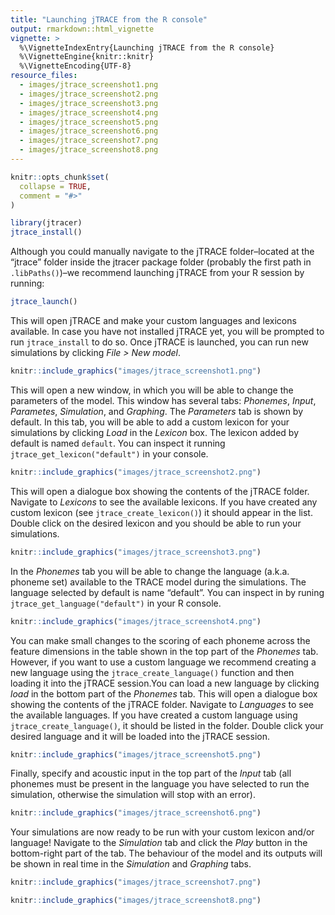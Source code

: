 ---
title: "Launching jTRACE from the R console"
output: rmarkdown::html_vignette
vignette: >
  %\VignetteIndexEntry{Launching jTRACE from the R console}
  %\VignetteEngine{knitr::knitr}
  %\VignetteEncoding{UTF-8}
resource_files:
  - images/jtrace_screenshot1.png
  - images/jtrace_screenshot2.png
  - images/jtrace_screenshot3.png
  - images/jtrace_screenshot4.png
  - images/jtrace_screenshot5.png
  - images/jtrace_screenshot6.png
  - images/jtrace_screenshot7.png
  - images/jtrace_screenshot8.png
---

```{r, include = FALSE}
knitr::opts_chunk$set(
  collapse = TRUE,
  comment = "#>"
)
```

```{r setup}
library(jtracer)
jtrace_install()
```


Although you could manually navigate to the jTRACE folder--located at the "jtrace" folder inside the jtracer package folder (probably the first path in `.libPaths()`)--we recommend launching jTRACE from your R session by running:

```r
jtrace_launch()
```

This will open jTRACE and make your custom languages and lexicons available. In case you have not installed jTRACE yet, you will be prompted to run `jtrace_install` to do so. Once jTRACE is launched, you can run new simulations by clicking *File > New model*.


```{r jtrace_screenshot1, echo=FALSE, message=FALSE, warning=FALSE, paged.print=FALSE}
knitr::include_graphics("images/jtrace_screenshot1.png")
```

This will open a new window, in which you will be able to change the parameters of the model. This window has several tabs: *Phonemes*, *Input*, *Parametes*, *Simulation*, and *Graphing*. The *Parameters* tab is shown by default. In this tab, you will be able to add a custom lexicon for your simulations by clicking *Load* in the *Lexicon* box. The lexicon added by default is named `default`. You can inspect it running `jtrace_get_lexicon("default")` in your console.


```{r jtrace_screenshot2, echo=FALSE, message=FALSE, warning=FALSE, paged.print=FALSE}
knitr::include_graphics("images/jtrace_screenshot2.png")
```

This will open a dialogue box showing the contents of the jTRACE folder. Navigate to *Lexicons* to see the available lexicons. If you have created any custom lexicon (see `jtrace_create_lexicon()`) it should appear in the list. Double click on the desired lexicon and you should be able to run your simulations.

```{r jtrace_screenshot3, echo=FALSE, message=FALSE, warning=FALSE, paged.print=FALSE}
knitr::include_graphics("images/jtrace_screenshot3.png")
```

In the *Phonemes* tab you will be able to change the language (a.k.a. phoneme set) available to the TRACE model during the simulations. The language selected by default is name "default". You can inspect in by runing `jtrace_get_language("default")` in your R console.

```{r jtrace_screenshot4, echo=FALSE, message=FALSE, warning=FALSE, paged.print=FALSE}
knitr::include_graphics("images/jtrace_screenshot4.png")
```

You can make small changes to the scoring of each phoneme across the feature dimensions in the table shown in the top part of the *Phonemes* tab. However, if you want to use a custom language we recommend creating a new language using the `jtrace_create_language()` function and then loading it into the jTRACE session.You can load a new language by clicking *load* in the bottom part of the *Phonemes* tab. This will open a dialogue box showing the contents of the jTRACE folder. Navigate to *Languages* to see the available languages. If you have created a custom language using `jtrace_create_language()`, it should be listed in the folder. Double click your desired language and it will be loaded into the jTRACE session.

```{r jtrace_screenshot5, echo=FALSE, message=FALSE, warning=FALSE, paged.print=FALSE}
knitr::include_graphics("images/jtrace_screenshot5.png")
```


Finally, specify and acoustic input in the top part of the *Input* tab (all phonemes must be present in the language you have selected to run the simulation, otherwise the simulation will stop with an error).

```{r jtrace_screenshot6, echo=FALSE, message=FALSE, warning=FALSE, paged.print=FALSE}
knitr::include_graphics("images/jtrace_screenshot6.png")
```


Your simulations are now ready to be run with your custom lexicon and/or language! Navigate to the *Simulation* tab and click the *Play* button in the bottom-right part of the tab. The behaviour of the model and its outputs will be shown in real time in the *Simulation* and *Graphing* tabs.

```{r jtrace_screenshot7, echo=FALSE, message=FALSE, warning=FALSE, paged.print=FALSE}
knitr::include_graphics("images/jtrace_screenshot7.png")
```

```{r jtrace_screenshot8, echo=FALSE, message=FALSE, warning=FALSE, paged.print=FALSE}
knitr::include_graphics("images/jtrace_screenshot8.png")
```
